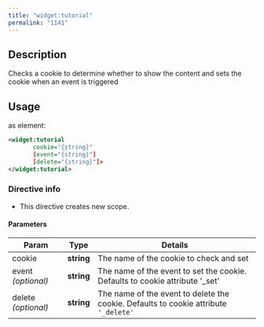 ```yaml
---
title: "widget:tutorial"
permalink: "1141"
---
```


## Description

Checks a cookie to determine whether to show the content and sets the
cookie when an event is triggered

## Usage

as element:

```xml
<widget:tutorial
       cookie="{string}"
       [event="{string}"]
       [delete="{string}"]>
</widget:tutorial>
```

### Directive info

* This directive creates new scope.

#### Parameters

| Param | Type | Details |
| --- | --- | --- |
| cookie | **string** | The name of the cookie to check and set |
| event  *(optional)* | **string** | The name of the event to set the cookie. Defaults to cookie attribute  '_set' |
| delete  *(optional)* | **string** | The name of the event to delete the cookie. Defaults to cookie attribute  ``` '_delete' ``` |
